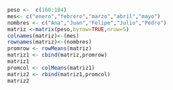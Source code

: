 ```r
peso <-  c(160:184)
mes<- c("enero","febrero","marzo","abril","mayo")
nombres <- c("Ana","Juan","Felipe","Julio","Pedro")
matriz <-matrix(peso,byrow=TRUE,nrow=5)
colnames(matriz)<-(mes)
rownames(matriz)<-(nombres)
promrow <- rowMeans(matriz)
matriz1 <- cbind(matriz,promrow)
matriz1
promcol <- colMeans(matriz1)
matriz2 <- rbind(matriz1,promcol)
matriz2
```
